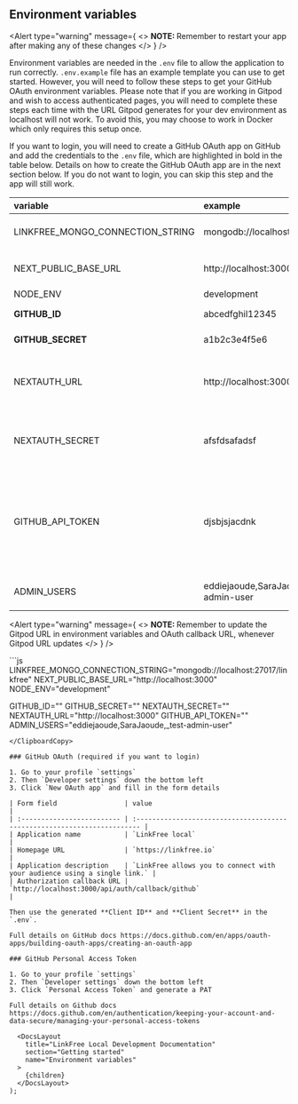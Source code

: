 
## Environment variables

<Alert
  type="warning"
  message={
    <>
      <strong>NOTE: </strong>
      Remember to restart your app after making any of these changes
    </>
  }
/>

Environment variables are needed in the `.env` file to allow the application to run correctly. `.env.example` file has an example template you can use to get started. However, you will need to follow these steps to get your GitHub OAuth environment variables. Please note that if you are working in Gitpod and wish to access authenticated pages, you will need to complete these steps each time with the URL Gitpod generates for your dev environment as localhost will not work. To avoid this, you may choose to work in Docker which only requires this setup once.

If you want to login, you will need to create a GitHub OAuth app on GitHub and add the credentials to the `.env` file, which are highlighted in bold in the table below. Details on how to create the GitHub OAuth app are in the next section below. If you do not want to login, you can skip this step and the app will still work.

| variable                         | example                                  | required | description                                                                                                 |
| :------------------------------- | :--------------------------------------- | :------- | :---------------------------------------------------------------------------------------------------------- |
| LINKFREE_MONGO_CONNECTION_STRING | mongodb://localhost:27017/linkfree       | true     | Database connection string                                                                                  |
| NEXT_PUBLIC_BASE_URL             | http://localhost:3000                    | true     | Hosting URL: localhost:3000 or Gitpod url                                                                   |
| NODE_ENV                         | development                              | true     | -                                                                                                           |
| **GITHUB_ID**                    | abcedfghil12345                          | true     | GitHub OAuth ID                                                                                             |
| **GITHUB_SECRET**                | a1b2c3e4f5e6                             | true     | GitHub OAuth Secret                                                                                         |
| NEXTAUTH_URL                     | http://localhost:3000                    | true     | The url you visit for the app, localhost:3000 or Gitpod url                                                 |
| NEXTAUTH_SECRET                  | afsfdsafadsf                             | true     | Next Auth Secret, this can be any random characters                                                         |
| GITHUB_API_TOKEN                 | djsbjsjacdnk                             | false    | Github Personal Access Token to increase the read rate limit on GitHub's API (requires minimal permissions) |
| ADMIN_USERS                      | eddiejaoude,SaraJaoude,\_test-admin-user | false    | Which users can access the admin section                                                                    |

<Alert
  type="warning"
  message={
    <>
      <strong>NOTE: </strong>
      Remember to update the Gitpod URL in environment variables and OAuth callback
      URL, whenever Gitpod URL updates
    </>
  }
/>

<ClipboardCopy>
```js
LINKFREE_MONGO_CONNECTION_STRING="mongodb://localhost:27017/linkfree"
NEXT_PUBLIC_BASE_URL="http://localhost:3000"
NODE_ENV="development"

GITHUB_ID=""
GITHUB_SECRET=""
NEXTAUTH_SECRET=""
NEXTAUTH_URL="http://localhost:3000"
GITHUB_API_TOKEN=""
ADMIN_USERS="eddiejaoude,SaraJaoude,\_test-admin-user"

```
</ClipboardCopy>

### GitHub OAuth (required if you want to login)

1. Go to your profile `settings`
2. Then `Developer settings` down the bottom left
3. Click `New OAuth app` and fill in the form details

| Form field                 | value                                                                    |
| :------------------------- | :----------------------------------------------------------------------- |
| Application name           | `LinkFree local`                                                         |
| Homepage URL               | `https://linkfree.io`                                                    |
| Application description    | `LinkFree allows you to connect with your audience using a single link.` |
| Authorization callback URL | `http://localhost:3000/api/auth/callback/github`                         |

Then use the generated **Client ID** and **Client Secret** in the `.env`.

Full details on GitHub docs https://docs.github.com/en/apps/oauth-apps/building-oauth-apps/creating-an-oauth-app

### GitHub Personal Access Token

1. Go to your profile `settings`
2. Then `Developer settings` down the bottom left
3. Click `Personal Access Token` and generate a PAT

Full details on Github docs https://docs.github.com/en/authentication/keeping-your-account-and-data-secure/managing-your-personal-access-tokens

  <DocsLayout
    title="LinkFree Local Development Documentation"
    section="Getting started"
    name="Environment variables"
  >
    {children}
  </DocsLayout>
);

```

